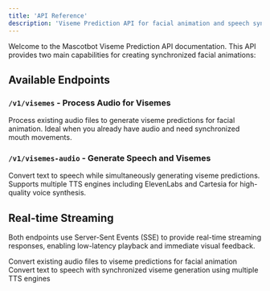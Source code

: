 ```yaml
---
title: 'API Reference'
description: 'Viseme Prediction API for facial animation and speech synthesis'
---
```


Welcome to the Mascotbot Viseme Prediction API documentation. This API provides two main capabilities for creating synchronized facial animations:

## Available Endpoints

### `/v1/visemes` - Process Audio for Visemes
Process existing audio files to generate viseme predictions for facial animation. Ideal when you already have audio and need synchronized mouth movements.

### `/v1/visemes-audio` - Generate Speech and Visemes  
Convert text to speech while simultaneously generating viseme predictions. Supports multiple TTS engines including ElevenLabs and Cartesia for high-quality voice synthesis.

## Real-time Streaming
Both endpoints use Server-Sent Events (SSE) to provide real-time streaming responses, enabling low-latency playback and immediate visual feedback.

<CardGroup cols={2}>
  <Card title="Process Audio for Visemes" icon="waveform" href="/api-reference/endpoint/post">
    Convert existing audio files to viseme predictions for facial animation
  </Card>
  <Card title="Generate Speech and Visemes" icon="microphone" href="/api-reference/endpoint/visemes-audio">
    Convert text to speech with synchronized viseme generation using multiple TTS engines
  </Card>
</CardGroup>
